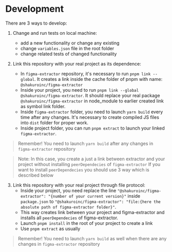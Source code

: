 # Development

There are 3 ways to develop:

1. Change and run tests on local machine:

   - add a new functionality or change any existing
   - change `variables.json` file in the root folder
   - change related tests of changed functionality

2. Link this repository with your real project as its dependence:
   - In `figma-extractor` repository, it's necessary to run `pnpm link --global`. It creates a link inside the cache folder of pnpm with name: `@shakuroinc/figma-extractor`
   - Inside your project, you need to run `pnpm link --global @shakuroinc/figma-extractor`. It should replace your real package `@shakuroinc/figma-extractor` in node_module to earlier created link as symbol link folder.
   - Inside `figma-extractor` folder, you need to launch `yarn build` every time after any changes. It's necessary to create compiled JS files into `dist` folder for proper work.
   - Inside project folder, you can run `pnpm extract` to launch your linked `figma-extractor`.

> Remember! You need to launch `yarn build` after any changes in `figma-extractor` repository

> Note: In this case, you create a just a link between extractor and your project without installing `peerDependecies` of `figma-extractor`
> If you want to install `peerDependecies` you should use 3 way which is described below

3. Link this repository with your real project through file protocol:
   - Inside your project, you need replace the line `"@shakuroinc/figma-extractor": "{number of your current version}"` inside `package.json` to `"@shakuroinc/figma-extractor": "file:{here the absolute path of figma-extractor folder}"`.
   - This way creates link between your project and figma-extractor and installs all `peerDependecies` of figma-extractor.
   - Launch `pnpm install` in the root of your project to create a link
   - Use `pnpm extract` as usually

> Remember! You need to launch `yarn build` as well when there are any changes in `figma-extractor` repository
